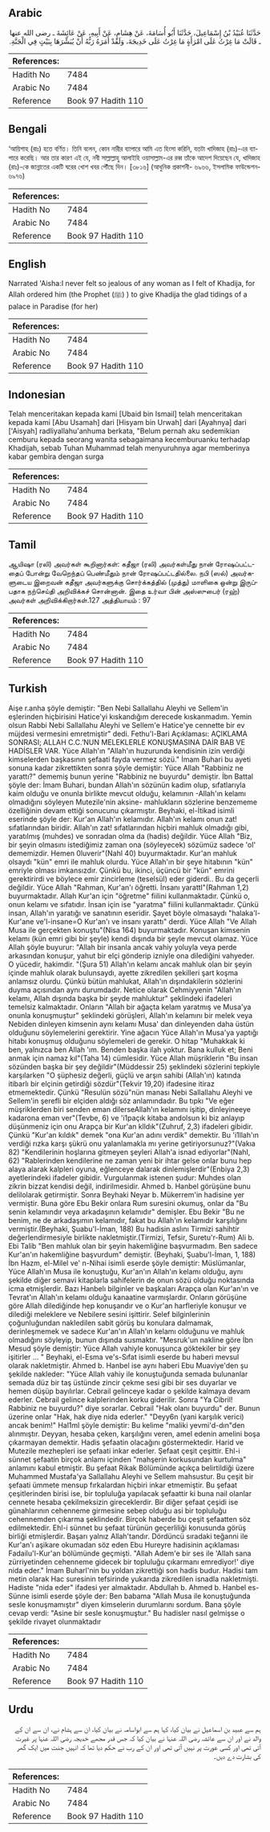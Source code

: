 ## Arabic

<div dir="rtl" lang="ar" style={{fontSize:'larger',backgroundColor:'#f8f9fa',padding:20}}>حَدَّثَنَا عُبَيْدُ بْنُ إِسْمَاعِيلَ، حَدَّثَنَا أَبُو أُسَامَةَ، عَنْ هِشَامٍ، عَنْ أَبِيهِ، عَنْ عَائِشَةَ ـ رضى الله عنها ـ قَالَتْ مَا غِرْتُ عَلَى امْرَأَةٍ مَا غِرْتُ عَلَى خَدِيجَةَ، وَلَقَدْ أَمَرَهُ رَبُّهُ أَنْ يُبَشِّرَهَا بِبَيْتٍ فِي الْجَنَّةِ‏.‏</div><div style={{backgroundColor:'#f8f9fa',padding:20, marginBottom: 10}}><table>
        <thead>
          <tr>
            <th>References:</th>
            <th></th>
          </tr>
        </thead>
        <tbody><tr><td>Hadith No</td><td>7484</td></tr><tr><td>Arabic No</td><td>7484</td></tr><tr><td>Reference</td><td>Book 97 Hadith 110</td></tr></tbody></table></div>

## Bengali

<div dir="ltr" lang="bn" style={{fontSize:'larger',backgroundColor:'#f8f9fa',padding:20}}>‘আয়িশাহ (রাঃ) হতে বর্ণিত। তিনি বলেন, কোন নারীর ব্যাপারে আমি এত হিংসা করিনি, যতটা খাদিজাহ (রাঃ)-এর ব্যাপারে করেছি। আর তার কারণ এই যে, নবী সাল্লাল্লাহু আলাইহি ওয়াসাল্লাম-এর রব্ব তাঁকে আদেশ দিয়েছেন যে, খাদিজাহ (রাঃ)-কে জান্নাতের একটি ঘরের খোশ খবর পৌঁছে দিন। [৩৮১৬] (আধুনিক প্রকাশনী- ৬৯৬৬, ইসলামিক ফাউন্ডেশন- ৬৯৭৬)</div><div style={{backgroundColor:'#f8f9fa',padding:20, marginBottom: 10}}><table>
        <thead>
          <tr>
            <th>References:</th>
            <th></th>
          </tr>
        </thead>
        <tbody><tr><td>Hadith No</td><td>7484</td></tr><tr><td>Arabic No</td><td>7484</td></tr><tr><td>Reference</td><td>Book 97 Hadith 110</td></tr></tbody></table></div>

## English

<div dir="ltr" lang="en" style={{fontSize:'larger',backgroundColor:'#f8f9fa',padding:20}}>Narrated 'Aisha:I never felt so jealous of any woman as I felt of Khadija, for Allah ordered him (the Prophet (ﷺ) ) to give Khadija the glad tidings of a palace in Paradise (for her)</div><div style={{backgroundColor:'#f8f9fa',padding:20, marginBottom: 10}}><table>
        <thead>
          <tr>
            <th>References:</th>
            <th></th>
          </tr>
        </thead>
        <tbody><tr><td>Hadith No</td><td>7484</td></tr><tr><td>Arabic No</td><td>7484</td></tr><tr><td>Reference</td><td>Book 97 Hadith 110</td></tr></tbody></table></div>

## Indonesian

<div dir="ltr" lang="id" style={{fontSize:'larger',backgroundColor:'#f8f9fa',padding:20}}>Telah menceritakan kepada kami [Ubaid bin Ismail] telah menceritakan kepada kami [Abu Usamah] dari [Hisyam bin Urwah] dari [Ayahnya] dari ['Aisyah] radliyallahu'anhuma berkata, "Belum pernah aku sedemikian cemburu kepada seorang wanita sebagaimana kecemburuanku terhadap Khadijah, sebab Tuhan Muhammad telah menyuruhnya agar memberinya kabar gembira dengan surga</div><div style={{backgroundColor:'#f8f9fa',padding:20, marginBottom: 10}}><table>
        <thead>
          <tr>
            <th>References:</th>
            <th></th>
          </tr>
        </thead>
        <tbody><tr><td>Hadith No</td><td>7484</td></tr><tr><td>Arabic No</td><td>7484</td></tr><tr><td>Reference</td><td>Book 97 Hadith 110</td></tr></tbody></table></div>

## Tamil

<div dir="ltr" lang="ta" style={{fontSize:'larger',backgroundColor:'#f8f9fa',padding:20}}>ஆயிஷா (ரலி) அவர்கள் கூறினார்கள்: கதீஜா (ரலி) அவர்கள்மீது நான் ரோஷப்பட்டதைப் போன்று வேறெந்தப் பெண்மீதும் நான் ரோஷப்பட்டதில்லை. நபி (ஸல்) அவர்களுடைய இறைவன் கதீஜா அவர்களுக்கு சொர்க்கத்தில் (முத்து) மாளிகை ஒன்று இருப்பதாக நற்செய்தி அறிவிக்கச் சொன்னான். இதை உர்வா பின் அஸ்ஸுபைர் (ரஹ்) அவர்கள் அறிவிக்கிறார்கள்.127 அத்தியாயம் : 97</div><div style={{backgroundColor:'#f8f9fa',padding:20, marginBottom: 10}}><table>
        <thead>
          <tr>
            <th>References:</th>
            <th></th>
          </tr>
        </thead>
        <tbody><tr><td>Hadith No</td><td>7484</td></tr><tr><td>Arabic No</td><td>7484</td></tr><tr><td>Reference</td><td>Book 97 Hadith 110</td></tr></tbody></table></div>

## Turkish

<div dir="ltr" lang="tr" style={{fontSize:'larger',backgroundColor:'#f8f9fa',padding:20}}>Aişe r.anha şöyle demiştir: "Ben Nebi Sallallahu Aleyhi ve Sellem'in eşlerinden hiçbirisini Hatice'yi kıskandığım derecede kıskanmadım. Yemin olsun Rabbi Nebi Sallallahu Aleyhi ve Sellem'e Hatice'ye cennette bir ev müjdesi vermesini emretmiştir" dedi. Fethu'l-Bari Açıklaması: AÇIKLAMA SONRASI; ALLAH C.C.’NUN MELEKLERLE KONUŞMASINA DAİR BAB VE HADİSLER VAR. Yüce Allah'ın "Allah'ın huzurunda kendisinin izin verdiği kimselerden başkasının şefaati fayda vermez sözü." İmam Buhari bu ayeti sonuna kadar zikrettikten sonra şöyle demiştir: Yüce Allah "Rabbiniz ne yarattı?" dememiş bunun yerine "Rabbiniz ne buyurdu" demiştir. İbn Battal şöyle der: İmam Buhari, bundan Allah'ın sözünün kadim olup, sıfatlarıyla kaim olduğu ve onunla birlikte mevcut olduğu, kelamının -Allah'ın kelamı olmadığını söyleyen Mutezile'nin aksine- mahlukların sözlerine benzememe özelliğinin devam ettiği sonucunu çıkarmıştır. Beyhaki, el-İtikad isimli eserinde şöyle der: Kur'an Allah'ın kelamıdır. Allah'ın kelamı onun zat! sıfatlarından biridir. Allah'ın zat! sıfatlarından hiçbiri mahluk olmadığı gibi, yaratılmış (muhdes) ve sonradan olma da (hadis) değildir. Yüce Allah "Biz, bir şeyin olmasını istediğimiz zaman ona (söyleyecek) sözümüz sadece 'ol' dememizdir. Hemen 0luverir"(Nahl 40) buyurmaktadır. Kur'an mahluk olsaydı "kün" emri ile mahluk olurdu. Yüce Allah'ın bir şeye hitabının "kün" emriyle olması imkansızdır. Çünkü bu, ikinci, üçüncü bir "kün" emrini gerektirirdi ve böylece emir zincirleme (teselsül) eder giderdi.. Bu da geçerli değildir. Yüce Allah "Rahman, Kur'an'ı öğretti. İnsanı yarattl"(Rahman 1,2) buyurmaktadır. Allah Kur'an için "öğretme" fiilini kullanmaktadır. Çünkü o, onun kelamı ve sıfatıdır. İnsan için ise "yaratma" fiilini kullanmaktadır. Çünkü insan, Allah'ın yaratığı ve sanatının eseridir. Şayet böyle olmasaydı "halaka'l-Kur'ane ve'l-insane=O Kur'an'ı ve insanı yarattı" derdi. Yüce Allah "Ve Allah Musa ile gerçekten konuştu"(Nisa 164) buyurmaktadır. Konuşan kimsenin kelamı (kün emri gibi bir şeyle) kendi dışında bir şeyle mevcut olamaz. Yüce Allah şöyle buyurur: "Allah bir insanla ancak vahiy yoluyla veya perde arkasından konuşur, yahut bir elçi gönderip izniyle ona dilediğini vahyeder. O yücedir, hakimdir. "(Şura 51) Allah'ın kelamı ancak mahluk olan bir şeyin içinde mahluk olarak bulunsaydı, ayette zikredilen şekilleri şart koşma anlamsız olurdu. Çünkü bütün mahlukat, Allah'ın dışındakilerin sözlerini duyma açısından aynı durumdadır. Netice olarak Cehmiyyenin "Allah'ın kelamı, Allah dışında başka bir şeyde mahluktur" şeklindeki ifadeleri temelsiz kalmaktadır. Onların "Allah bir ağaçta kelam yaratmış ve Musa'ya onunla konuşmuştur" şeklindeki görüşleri, Allah'ın kelamını bir melek veya Nebiden dinleyen kimsenin aynı kelamı Musa' dan dinleyenden daha üstün olduğunu söylemelerini gerektirir. Yine ağacın Yüce Allah'ın Musa'ya yaptığı hitabı konuşmuş olduğunu söylemeleri de gerekir. O hitap "Muhakkak ki ben, yalnızca ben Allah 'ım. Benden başka ilah yoktur. Bana kulluk et; Beni anmak için namaz kıl"(Taha 14) cümlesidir. Yüce Allah müşriklerin "Bu insan sözünden başka bir şey değildir"(Müddessir 25) şeklindeki sözlerini tepkiyle karşılarken "O şüphesiz değerli, güçlü ve arşın sahibi (Allah'ın) katında itibarlı bir elçinin getirdiği sözdür"(Tekvir 19,20) ifadesine itiraz etmemektedir. Çünkü "Resulün sözü"nün manası Nebi Sallallahu Aleyhi ve Sellem'in şerefli bir elçiden aldığı söz anlamındadır. Bu tıpkı "Ve eğer müşriklerden biri senden eman dilerseAllah'ın kelamını işitip, dinleyineeye kadarona eman ver"(Tevbe, 6) ve 'i1paçık kitaba andolsun ki biz anlayıp düşünmeniz için onu Arapça bir Kur'an klldık"(Zuhruf, 2,3) ifadeleri gibidir. Çünkü "Kur'an kıldık" demek "ona Kur'an adını verdik" demektir. Bu 'i1llah'ın verdiği rızka karşı şükrü onu yalanlamakla mı yerine getiriyorsunuz?"(Vakıa 82) "Kendilerinin hoşlarına gitmeyen şeyleri Allah'a isnad ediyorlar"(NahI, 62) "Rablerinden kendilerine ne zaman yeni bir ihtar gelse onlar bunu hep alaya alarak kalpleri oyuna, eğlenceye dalarak dinlemişlerdir"(Enbiya 2,3) ayetlerindeki ifadeler gibidir. Vurgulanmak istenen şudur: Muhdes olan zikrin bizzat kendisi değil, indirilmesidir. Ahmed b. Hanbel görüşüne bunu delilolarak getirmiştir. Sonra Beyhaki Neyar b. Mükerrem'in hadisine yer vermiştir. Buna göre Ebu Bekir onlara Rum suresini okumuş, onlar da "Bu senin kelamındır veya arkadaşının kelamıdır" demişler. Ebu Bekir "Bu ne benim, ne de arkadaşımın kelamıdır, fakat bu Allah'ın kelamıdır karşılığını vermiştir.(Beyhaki, Şuabu'l-İman, 188) Bu hadisin aslını Tirmizi sahihtir değerlendirmesiyle birlikte nakletmiştir.(Tirmizi, Tefsir, Suretu'r-Rum) Ali b. Ebi Talib "Ben mahluk olan bir şeyin hakemliğine başvurmadım. Ben sadece Kur'an'ın hakemliğine başvurdum" demiştir. (Beyhaki, Şuabu'l-İman, 1, 188) İbn Hazm, el-Milel ve' n-Nihai isimli eserde şöyle demiştir: Müslümanlar, Yüce Allah'ın Musa ile konuştuğu, Kur'an'ın Allah'ın kelamı olduğu, aynı şekilde diğer semavi kitaplarla sahifelerin de onun sözü olduğu noktasında icma etmişlerdir. Bazı Hanbelı bilginler ve başkaları Arapça olan Kur'an'ın ve Tevrat'ın Allah'ın kelamı olduğu kanaatine varmışlardır. Onların görüşüne göre Allah dilediğinde hep konuşandır ve o Kur'an harfleriyle konuşur ve dilediği meleklere ve Nebilere sesini işittirir. Selef bilginlerinin çoğunluğundan nakledilen sabit görüş bu konulara dalmamak, derinleşmemek ve sadece Kur'an'ın Allah'ın kelamı olduğunu ve mahluk olmadığını söyleyip, bunun dışında susmaktır. "Mesruk'un nakline göre İbn Mesud şöyle demiştir: Yüce Allah vahiyle konuşunca göktekiler bir şey işitirler ... " Beyhaki, el-Esma ve's-Sıfat isimli eserde bu haberi mevsul olarak nakletmiştir. Ahmed b. Hanbel ise aynı haberi Ebu Muaviye'den şu şekilde nakleder: "Yüce Allah vahiy ile konuştuğunda semada bulunanlar semada düz bir taş üstünde zincir çekme sesi gibi bir ses duyarlar ve hemen düşüp bayılırlar. Cebrail gelinceye kadar o şekilde kalmaya devam ederler. Cebrail gelince kalplerinden korku giderilir. Sonra "Ya Cibril! Rabbiniz ne buyurdu?" diye sorarlar. Cebrail "Hak olanı buyurdu" der. Bunun üzerine onlar "Hak, hak diye nida ederler." "Deyy6n (yani karşılık verici) ancak benim!" Hal1ml şöyle demiştir: Bu kelime "maliki yevmi'd-dın"den alınmıştır. Deyyan, hesaba çeken, karşılığını veren, amel edenin amelini boşa çıkarmayan demektir. Hadis şefaatin olacağını göstermektedir. Harid ve Mutezile mezhepleri ise şefaati inkar ederler. Şefaat çeşit çeşittir. Ehl-i sünnet şefaatin birçok anlamı içinden "mahşerin korkusundan kurtulma" anlamını kabul etmiştir. Bu şefaat Rikak Bölümünde açıkça belirtildiği üzere Muhammed Mustafa'ya Sallallahu Aleyhi ve Sellem mahsustur. Bu çeşit bir şefaati ümmete mensup fırkalardan hiçbiri inkar etmemiştir. Bu şefaat çeşitlerinden birisi ise, bir topluluğa yapılacak şefaattir ki buna nail olanlar cennete hesaba çekilmeksizin gireceklerdir. Bir diğer şefaat çeşidi ise günahlarının cehenneme girmesine sebep olduğu asi bir topluluğu cehennemden çıkarma şeklindedir. Birçok haberde bu çeşit şefaatten söz edilmektedir. Ehl-i sünnet bu şefaat türünün geçerliliği konusunda görüş birliği etmişlerdir. Başarı yalnız Allah'tandır. Dördüncü sıradaki teğanni ile Kur'an'ı aşikare okumadan söz eden Ebu Hureyre hadisinin açıklaması Fadailu'l-Kur'an bölümünde geçmişti. "Allah Adem'e bir ses ile 'Allah sana zürriyetinden cehenneme gidecek bir topluluğu çıkarmanı emrediyor!' diye nida eder." İmam Buharl'nin bu yoldan zikrettiği son hadis budur. Hadisi tam metin olarak Hac suresinin tefsirinde yukarıda zikredilen isnadla nakletmişti. Hadiste "nida eder" ifadesi yer almaktadır. Abdullah b. Ahmed b. Hanbel es-Sünne isimli eserde şöyle der: Ben babama "Allah Musa ile konuştuğunda sesle konuşmamıştır" diyen kimselerin durumlarını sordum. Bana şöyle cevap verdi: "Asine bir sesle konuşmuştur." Bu hadisler nasıl gelmişse o şekilde rivayet olunmaktadır</div><div style={{backgroundColor:'#f8f9fa',padding:20, marginBottom: 10}}><table>
        <thead>
          <tr>
            <th>References:</th>
            <th></th>
          </tr>
        </thead>
        <tbody><tr><td>Hadith No</td><td>7484</td></tr><tr><td>Arabic No</td><td>7484</td></tr><tr><td>Reference</td><td>Book 97 Hadith 110</td></tr></tbody></table></div>

## Urdu

<div dir="rtl" lang="ur" style={{fontSize:'larger',backgroundColor:'#f8f9fa',padding:20}}>ہم سے عبید بن اسماعیل نے بیان کیا، کہا ہم سے ابواسامہ نے بیان کیا، ان سے ہشام نے، ان سے ان کے والد نے اور ان سے عائشہ رضی اللہ عنہا نے بیان کیا کہ جس قدر مجھے خدیجہ رضی اللہ عنہا پر غیرت آتی تھی اور کسی عورت پر نہیں آتی تھی اور ان کے رب نے حکم دیا تھا کہ انہیں جنت میں ایک گھر کی بشارت دے دیں۔</div><div style={{backgroundColor:'#f8f9fa',padding:20, marginBottom: 10}}><table>
        <thead>
          <tr>
            <th>References:</th>
            <th></th>
          </tr>
        </thead>
        <tbody><tr><td>Hadith No</td><td>7484</td></tr><tr><td>Arabic No</td><td>7484</td></tr><tr><td>Reference</td><td>Book 97 Hadith 110</td></tr></tbody></table></div>
